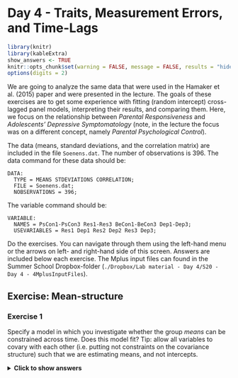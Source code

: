 # Day 4 - Traits, Measurement Errors, and Time-Lags{-}

```r
library(knitr)
library(kableExtra)
show_answers <- TRUE
knitr::opts_chunk$set(warning = FALSE, message = FALSE, results = "hide", eval = show_answers, echo = show_answers)
options(digits = 2)
```

We are going to analyze the same data that were used in the Hamaker et al. (2015) paper and were presented in the lecture. The goals of these exercises are to get some experience with fitting (random intercept) cross-lagged panel models, interpreting their results, and comparing them. Here, we focus on the relationship between *Parental Responsiveness* and *Adolescents’ Depressive Symptomatology* (note, in the lecture the focus was on a different concept, namely *Parental Psychological Control*). 

The data (means, standard deviations, and the correlation matrix) are included in the file `Soenens.dat`. The number of observations is 396. The data command for these data should be:

    DATA:       
      TYPE = MEANS STDEVIATIONS CORRELATION;   
      FILE = Soenens.dat;
      NOBSERVATIONS = 396;

The variable command should be:

    VARIABLE:   
      NAMES = PsCon1-PsCon3 Res1-Res3 BeCon1-BeCon3 Dep1-Dep3;
      USEVARIABLES = Res1 Dep1 Res2 Dep2 Res3 Dep3;

Do the exercises. You can navigate through them using the left-hand menu or the arrows on left- and right-hand side of this screen. Answers are included below each exercise. The Mplus input files can found in the Summer School Dropbox-folder (`./Dropbox/Lab material - Day 4/S20 - Day 4 - 4MplusInputFiles`). 

## Exercise: Mean-structure{-}

### Exercise 1{-}
Specify a model in which you investigate whether the group *means* can be constrained across time. Does this model fit? Tip: allow all variables to covary with each other (i.e. putting not constraints on the covariance structure) such that we are estimating means, and not intercepts.

<details>
  <summary><b>Click to show answers</b></summary>

The model specification is given below. The model does not fit well, according to the $\chi^{2}$ and the RMSEA; CFI and TLI indicate a good and barely acceptable model fit, respectively. See the slides of day 1 of this summer school if you need a refresher on the recommended cutoff values for these fit indices (although such cutoff recommendations remain a hotly debated topic among statisticians). 

- $\chi^{2}$ (4) = 19.620, $p < .001$
- RMSEA = 0.099
- CFI = 0.986
- TLI = 0.946

`r if(knitr::is_html_output()){"\\details"}`

### Exercise 2{-}
What can you do to improve the model fit?

<details>
  <summary><b>Click to show answers</b></summary>

We can look at the modification indices in the output. Here, we specified `MOD(4)` in the `OUTPUT` command, which indicates all parameters that can be added/freed that will lead to a decrease in chi-square of at least 4 points (which is a significant improvement combined with 1 *df*).

Based on the Mplus output, it appears that freeing the mean of `Dep1` leads to the largest change in chi-square (M.I. = 10.53).

`r if(knitr::is_html_output()){"\\details"}`

### Exercise 3{-}

Run the adjusted model and discuss the results.

<details>
  <summary><b>Click to show answers</b></summary>

Syntax for the adjusted model is in `Means2.inp`. Looking at the fit indices of the adjusted model, the chi-square for this model is still significant, but all other measures indicate the model fit is okay to excellent. Moreover, the model is a significant improvement in comparison to the previous model: $\Delta\chi^{2} = 19.62 - 8.71 = 10.91$, with $\Delta$*df* = 1 and, $p = .001$. 

You can calculate the *p*-value of the $\Delta \chi^{2}$ using the `pchisq()`-function in R (with the `lower.tail` argument set to `FALSE`), or [an online tool](http://www.fourmilab.ch/rpkp/experiments/analysis/chiCalc.html)

`r if(knitr::is_html_output()){"\\details"}`

## Exercise: CLPM{-}

### Exercise 4{-}

![The cross-lagged panel model.](CLPM2.png){width=400px}

Specify the CLPM in Mplus. Regress the observed variables directly on each other over time, as in the graph above. Try to think of where each parameter you estimate should go in the graph.

<details>
  <summary><b>Click to show answers</b></summary>

The input for this models can be found in `CLPM.inp`.

`r if(knitr::is_html_output()){"\\details"}`

### Exercise 5{-}

Specify the model as in the graph below (the CLPM with centered latent variables), and again include the (significant) parameter estimates in this graph. Tip: do not forget to constrain the measurement error variances of the observed variables to 0. 

![The cross-lagged panel model with centered latent variables.](CLPM-centered.png){width=400px}

<details>
  <summary><b>Click to show answers</b></summary>

The input for this models can be found in `CLPMalt.inp`.

`r if(knitr::is_html_output()){"\\details"}`

### Exercise 6{-}

The two models should lead to the exact same model fit. Estimate the model and discuss the model fit. When comparing the parameter estimates, what is the difference between the model in question 4 and the model in question 5?

<details>
  <summary><b>Click to show answers</b></summary>

Model 5 is, just like model 4, a traditional CLPM, but specified in such a way that the mean structure is first separated from the regression part of the model. This implies we model the means, rather than intercepts, which makes it easier to impose the constraint of identical means over time. So, the fit indices and most parameter estimates are equivalent, except for... (see next question)

`r if(knitr::is_html_output()){"\\details"}`

### Exercise 7{-}
Which parameter estimates differ? How can they be related?


<details>
  <summary><b>Click to show answers</b></summary>
The difference in parameter estimates is in the means/intercepts. For the first model we estimate the means at wave 1, and intercepts thereafter. For the second model we obtain mean estimates at each wave (although they are referred to as intercepts in the Mplus output). 

Again, the reason for this is that in the first model, the means at wave 2 and 3 are partly predicted by the means from previous waves (through the lagged relationships). Therefore, the constants that are estimated should be interpreted as intercepts. In the second model, the mean part (triangles) and the regression part (lagged parameters) are separated.
`r if(knitr::is_html_output()){"\\details"}`

### Exercise 8{-}
Constrain the means in the second version of the CLPM. Please do not constrain the mean of `Dep1`, however, as this constraint proved untenable in exercise 3. Discuss the model fit.

<details>
  <summary><b>Click to show answers</b></summary>
The input for these models are in `CLPMalt2.inp`. The chi-square has increased in comparison with the previous model: The reason is that this is a restricted model (a special case of the previous model). We can test whether the increase in misfit is significant using the chi-square difference test: $\Delta\chi^{2} = 69.59 - 62.98 = 6.61$ with $\Delta$*df* = 7 – 4 = 3, $p = .0854$. Hence, the constraints are tenable. We can also look at information criteria such as the AIC or BIC. The model with the lowest AIC or BIC is preferred.
`r if(knitr::is_html_output()){"\\details"}`

### Exercise 9{-}
Continue with the model from the previous question and constrain all the lagged parameters between wave 1 and 2 to be identical to the lagged parameters between wave 2 and 3. Discuss the model fit, and compare this model to the previous one to see whether the constraint holds.

<details>
  <summary><b>Click to show answers</b></summary>
The input for these models are in `CLPMalt3.inp`. The chi-square has again increased in comparison with the previous model: The reason is that this is a restricted model (a special case of the previous model). We can test whether the increase in misfit is significant: $\Delta\chi^{2} 81.52 - 69.59 = 11.93$, $\Delta$(df) = 11 - 7 = 4, $p = .0178$. 

If we stick to an alpha of .05, the constraints must be rejected (as the increase in misfit is significant). Note that we are doing several model comparisons here, so one could also argue that we should use a smaller alpha to guard against an inflated overall type I error. Again, an alternative would be to use information criteria for model comparisons.
`r if(knitr::is_html_output()){"\\details"}`

## Exercise: RI-CLPM{-}

### Exercise 10{-}
Specify the RI-CLPM for these data (without any constraints on the lagged parameters over time). Discuss the model fit.

<details>
  <summary><b>Click to show answers</b></summary>
The input for these models are in `RICLPM.inp`. This model fits very well; however, it only has 1 *df*, so it is not doing much for data reduction.
`r if(knitr::is_html_output()){"\\details"}`

### Exercise 11{-}
Specify the RI-CLPM with the constraints on the grand means at each occasions. Again, please do not constrain the mean of `Dep1`, however, as this constraint proved untenable in exercise 3.

<details>
  <summary><b>Click to show answers</b></summary>
The input for these models are in `RICLPM2.inp`. This model has an acceptable (RMSEA, $\chi^{2}$) to good (CFI and TLI) fit.  Comparing it to the previous model, we get a chi-square difference test of $\Delta\chi^{2} = 9.590 - 0.84 = 8.75$, $\Delta$*df* = 4 - 1 = 3, $p = .0328$. This implies that the constraints we impose on the means are untenable (they lead to a significant worsening of model fit). You might therefore decide to ultimately not impose these constraints. However, for didactical reasons, we continue with these constraints in place in the next exercise. 
`r if(knitr::is_html_output()){"\\details"}`

### Exercise 12{-}
Add the constraints on the lagged parameters to the previous model.

<details>
  <summary><b>Click to show answers</b></summary>
The input for these models are in `RICLPM3.inp`. This model fits okay (depending on the measure). Comparing it to the previous model, we get $\Delta\chi^{2} = 19.74 - 9.59 = 8.15$, $\Delta$*df* = 8 - 4 = 4, $p = .0379$. Again, this implies that constraining the lagged effects to be time-invariant is untenable (it leads to a significant worsening of model fit).
`r if(knitr::is_html_output()){"\\details"}`

### Exercise 13{-}
Compare all the models so far simultaneously, using the AIC and BIC. Which model is selected?

<details>
  <summary><b>Click to show answers</b></summary>

`r if(knitr::is_html_output()){"\\details"}`
Based on the AIC, the RI-CLPM without any constraints provides the closest fit to the data, followed by the two other RI-CLPMs (and the adjusted means model). Based on the BIC, the RI-CLPM with constraints on the means and the lagged parameters is superior to the other models.

| Exercise | Input file   | AIC    | BIC   |
| :------- | :----------: | :----: | :----:
| 1        | Means.inp    | 9451   | 9543 |
| 3        | Means2.inp   | 9442   | 9538 |
| 6        | CLPM.inp and CLPMalt.inp | 9494 | 9586 |
| 7        | CLPMalt2.inp | 9495   | 9575 | 
| 8        | CLPMalt3.inp | 9499   | 9563 | 
| 9        | RICLPM.inp   | **9438** | 9541 | 
| 10       | RICLPM2.inp  | 9441   | 9533 | 
| 11       | RICLPM3.inp  | 9443   | **9518** | 

